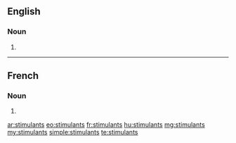 ==English==

===Noun===
{{head|en|plural}}

# {{plural of|stimulant|lang=en|nocat=1}}

----

==French==

===Noun===
{{head|fr|plural}} {{m-p}}

# {{plural of|stimulant|lang=fr|nocat=1}}

[[ar:stimulants]]
[[eo:stimulants]]
[[fr:stimulants]]
[[hu:stimulants]]
[[mg:stimulants]]
[[my:stimulants]]
[[simple:stimulants]]
[[te:stimulants]]